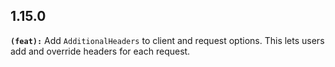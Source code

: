 ## 1.15.0
**`(feat):`** Add `AdditionalHeaders` to client and request options. This lets users add and override headers for each request.

